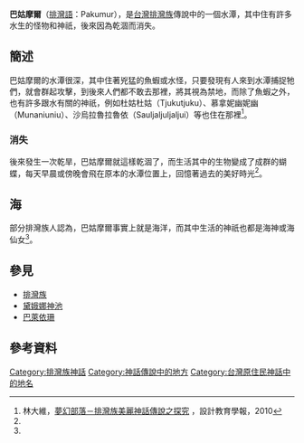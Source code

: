 '''巴姑摩爾'''（[[排灣語|排灣語]]：Pakumur），是[[台灣|台灣]][[排灣族|排灣族]]傳說中的一個水潭，其中住有許多水生的怪物和神祇，後來因為乾涸而消失。
==簡述==
巴姑摩爾的水潭很深，其中住著兇猛的魚蝦或水怪，只要發現有人來到水潭捕捉牠們，就會群起攻擊，到後來人們都不敢去那裡，將其視為禁地，而除了魚蝦之外，也有許多跟水有關的神祇，例如杜姑杜姑（Tjukutjuku）、慕拿妮幽妮幽（Munaniuniu）、沙烏拉魯拉魯依（Sauljaljuljaljui）等也住在那裡<ref name="夢幻部落">林大維，[http://ir.nptu.edu.tw/retrieve/11214/5.pdf 夢幻部落－排灣族美麗神話傳說之探究] {{Wayback|url=http://ir.nptu.edu.tw/retrieve/11214/5.pdf |date=20211128132735 }}，設計教育學報，2010</ref>。
===消失===
後來發生一次乾旱，巴姑摩爾就這樣乾涸了，而生活其中的生物變成了成群的蝴蝶，每天早晨或傍晚會飛在原本的水潭位置上，回憶著過去的美好時光<ref name="夢幻部落"/>。

==海==
部分排灣族人認為，巴姑摩爾事實上就是海洋，而其中生活的神祇也都是海神或海仙女<ref name="夢幻部落"/>。
==參見==
*[[排灣族|排灣族]]
*[[黛娥娜神池|黛娥娜神池]]
*[[巴萊依珊|巴萊依珊]]

==參考資料==
{{reflist}}

[[Category:排灣族神話|Category:排灣族神話]]
[[Category:神話傳說中的地方|Category:神話傳說中的地方]]
[[Category:台灣原住民神話中的地名|Category:台灣原住民神話中的地名]]

{{Myth-stub}}